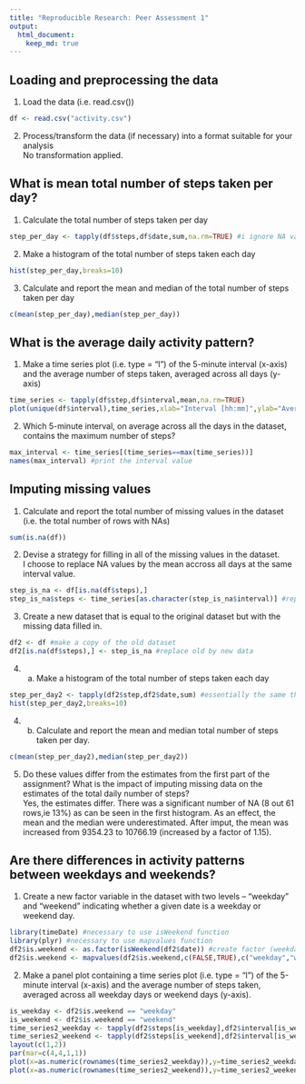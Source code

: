 ```yaml
---
title: "Reproducible Research: Peer Assessment 1"
output: 
  html_document:
    keep_md: true
---
```



## Loading and preprocessing the data
1. Load the data (i.e. read.csv())
```r
df <- read.csv("activity.csv")
```

2. Process/transform the data (if necessary) into a format suitable for your analysis  
No transformation applied.


## What is mean total number of steps taken per day?
1. Calculate the total number of steps taken per day
```r
step_per_day <- tapply(df$steps,df$date,sum,na.rm=TRUE) #i ignore NA values
```

2. Make a histogram of the total number of steps taken each day
```r
hist(step_per_day,breaks=10)
```

3. Calculate and report the mean and median of the total number of steps taken per day
```r
c(mean(step_per_day),median(step_per_day))
```



## What is the average daily activity pattern?
1. Make a time series plot (i.e. type = "l") of the 5-minute interval (x-axis) and the average number of steps taken, averaged across all days (y-axis)
```r
time_series <- tapply(df$step,df$interval,mean,na.rm=TRUE)
plot(unique(df$interval),time_series,xlab="Interval [hh:mm]",ylab="Average step number",type="l")
```

2. Which 5-minute interval, on average across all the days in the dataset, contains the maximum number of steps?
```r
max_interval <- time_series[(time_series==max(time_series))]
names(max_interval) #print the interval value
```

## Imputing missing values
1. Calculate and report the total number of missing values in the dataset (i.e. the total number of rows with NAs)

```r
sum(is.na(df))
```

2. Devise a strategy for filling in all of the missing values in the dataset.  
I choose to replace NA values by the mean accross all days at the same interval value.
```r
step_is_na <- df[is.na(df$steps),]
step_is_na$steps <- time_series[as.character(step_is_na$interval)] #replace NA by time_series values
```

3. Create a new dataset that is equal to the original dataset but with the missing data filled in.
```r
df2 <- df #make a copy of the old dataset
df2[is.na(df$steps),] <- step_is_na #replace old by new data
```

4. a) Make a histogram of the total number of steps taken each day
```r
step_per_day2 <- tapply(df2$step,df2$date,sum) #essentially the same than first histogram
hist(step_per_day2,breaks=10)
```

4. b) Calculate and report the mean and median total number of steps taken per day.
```r
c(mean(step_per_day2),median(step_per_day2))
```

5. Do these values differ from the estimates from the first part of the assignment? What is the impact of imputing missing data on the estimates of the total daily number of steps?  
Yes, the estimates differ. There was a significant number of NA (8 out 61 rows,ie 13%) as can be seen in the first histogram. As an effect, the mean and the median were underestimated. After imput, the mean was increased from 9354.23 to 10766.19 (increased by a factor of 1.15).




## Are there differences in activity patterns between weekdays and weekends?
1. Create a new factor variable in the dataset with two levels – “weekday” and “weekend” indicating whether a given date is a weekday or weekend day.
```r
library(timeDate) #necessary to use isWeekend function
library(plyr) #necessary to use mapvalues function
df2$is.weekend <- as.factor(isWeekend(df2$date)) #create factor (weekday=FALSE < weekend=TRUE)
df2$is.weekend <- mapvalues(df2$is.weekend,c(FALSE,TRUE),c("weekday","weekend")) #replace boolean by explicit names
```


2. Make a panel plot containing a time series plot (i.e. type = "l") of the 5-minute interval (x-axis) and the average number of steps taken, averaged across all weekday days or weekend days (y-axis).
```r
is_weekday <- df2$is.weekend == "weekday"
is_weekend <- df2$is.weekend == "weekend"
time_series2_weekday <- tapply(df2$steps[is_weekday],df2$interval[is_weekday],mean,na.rm=TRUE)
time_series2_weekend <- tapply(df2$steps[is_weekend],df2$interval[is_weekend],mean,na.rm=TRUE)
layout(c(1,2))
par(mar=c(4,4,1,1))
plot(x=as.numeric(rownames(time_series2_weekday)),y=time_series2_weekday,type="l",xlab="",ylab="Number of steps",main="Weekday")
plot(x=as.numeric(rownames(time_series2_weekend)),y=time_series2_weekend,type="l",xlab="Time [hh:mm]",ylab="Number of steps",main="Weekend")
```



